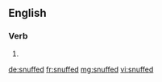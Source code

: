 ==English==

===Verb===
{{head|en|verb form}}

# {{en-past of|snuff}}

[[de:snuffed]]
[[fr:snuffed]]
[[mg:snuffed]]
[[vi:snuffed]]